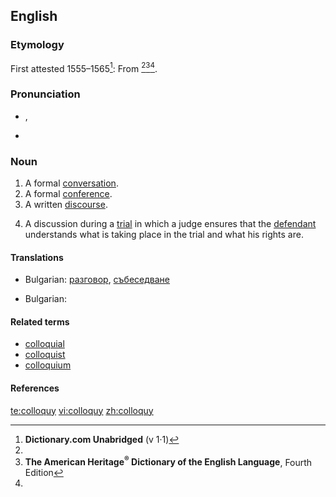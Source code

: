 ==English==

===Etymology===
First attested 1555–1565<ref name="D.C-etym">'''Dictionary.com Unabridged''' (v 1·1)</ref>: From {{etyl|la}} {{term|colloquium||conversation|lang=la}}<ref name="D.C-etym"/><ref name="AHD-etym">'''The American Heritage<sup>®</sup> Dictionary of the English Language''', Fourth Edition</ref><ref name="AHD-etym"/>.

===Pronunciation===
* {{a|US}} {{IPA|/ˈkɒl.ə.kwi/}}, {{enPR|kŏl'ə-kwē}}
* {{audio|Colloquy pronunciation.ogg|Audio (US)}}

===Noun===
{{en-noun|colloquies}}

# A formal [[conversation]].
# A formal [[conference]].
# A written [[discourse]].
# {{legal}} A discussion during a [[trial]] in which a judge ensures that the [[defendant]] understands what is taking place in the trial and what his rights are.

====Translations====
{{trans-top|A formal [[conversation]]}}
* Bulgarian: [[разговор]], [[събеседване]]
{{trans-mid}}
{{trans-bottom}}

{{trans-top|A formal [[conference]]}}
* Bulgarian: {{t+|bg|разискване}}
{{trans-mid}}
{{trans-bottom}}

====Related terms====
* [[colloquial]]
* [[colloquist]]
* [[colloquium]]

====References====
<references/>

[[te:colloquy]]
[[vi:colloquy]]
[[zh:colloquy]]